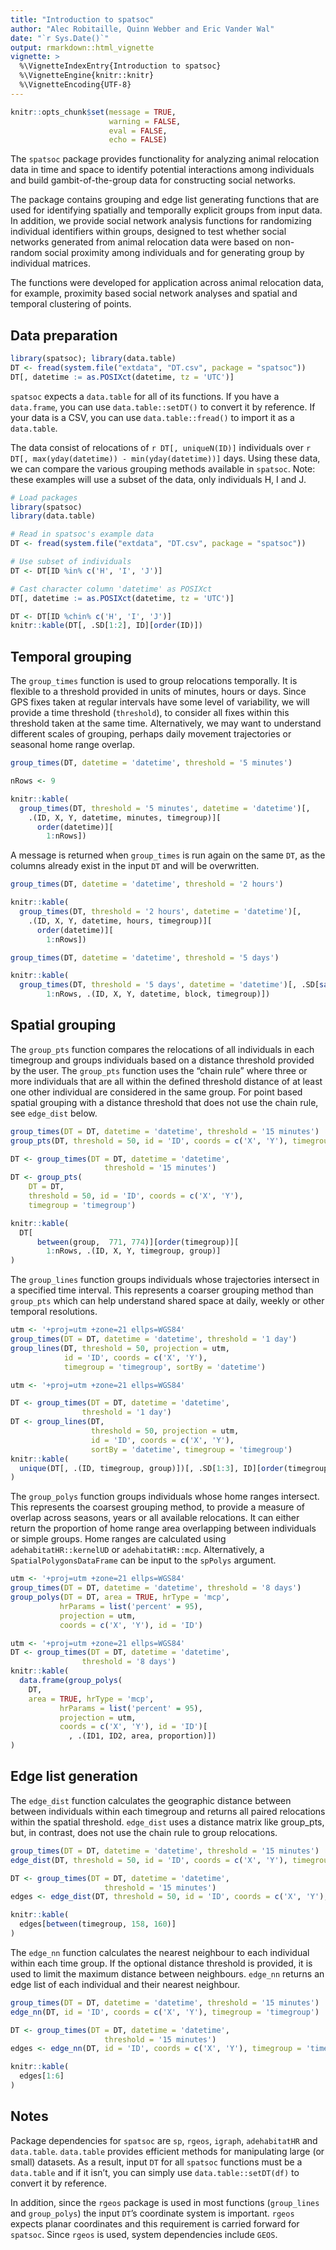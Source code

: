 ```yaml
---
title: "Introduction to spatsoc"
author: "Alec Robitaille, Quinn Webber and Eric Vander Wal"
date: "`r Sys.Date()`"
output: rmarkdown::html_vignette
vignette: >
  %\VignetteIndexEntry{Introduction to spatsoc}
  %\VignetteEngine{knitr::knitr}
  %\VignetteEncoding{UTF-8}
---
```


```r
knitr::opts_chunk$set(message = TRUE, 
                      warning = FALSE,
                      eval = FALSE, 
                      echo = FALSE)
```

The `spatsoc` package provides functionality for analyzing animal relocation data in time and space to identify potential interactions among individuals and build gambit-of-the-group data for constructing social networks. 

The package contains grouping and edge list generating functions that are used for identifying spatially and temporally explicit groups from input data. In addition, we provide social network analysis functions for randomizing individual identifiers within groups, designed to test whether social networks generated from animal relocation data were based on non-random social proximity among individuals and for generating group by individual matrices.

The functions were developed for application across animal relocation data, for example, proximity based social network analyses and spatial and temporal clustering of points.

## Data preparation

```r
library(spatsoc); library(data.table)
DT <- fread(system.file("extdata", "DT.csv", package = "spatsoc"))
DT[, datetime := as.POSIXct(datetime, tz = 'UTC')]
```

`spatsoc` expects a `data.table` for all of its functions. If you have a `data.frame`, you can use `data.table::setDT()` to convert it by reference. If your data is a CSV, you can use `data.table::fread()` to import it as a `data.table`. 

The data consist of relocations of `r DT[, uniqueN(ID)]` individuals over `r DT[, max(yday(datetime)) - min(yday(datetime))]` days. Using these data, we can compare the various grouping methods available in `spatsoc`. Note: these examples will use a subset of the data, only individuals H, I and J. 


```r
# Load packages
library(spatsoc)
library(data.table)

# Read in spatsoc's example data
DT <- fread(system.file("extdata", "DT.csv", package = "spatsoc"))

# Use subset of individuals
DT <- DT[ID %in% c('H', 'I', 'J')]

# Cast character column 'datetime' as POSIXct
DT[, datetime := as.POSIXct(datetime, tz = 'UTC')]
```

```r
DT <- DT[ID %chin% c('H', 'I', 'J')]
knitr::kable(DT[, .SD[1:2], ID][order(ID)])
```

## Temporal grouping
The `group_times` function is used to group relocations temporally. It is flexible to a threshold provided in units of minutes, hours or days. Since GPS fixes taken at regular intervals have some level of variability, we will provide a time threshold (`threshold`), to consider all fixes within this threshold taken at the same time. Alternatively, we may want to understand different scales of grouping, perhaps daily movement trajectories or seasonal home range overlap. 

```r
group_times(DT, datetime = 'datetime', threshold = '5 minutes')
```

```r
nRows <- 9
```

```r
knitr::kable(
  group_times(DT, threshold = '5 minutes', datetime = 'datetime')[, 
    .(ID, X, Y, datetime, minutes, timegroup)][
      order(datetime)][
        1:nRows])
```


A message is returned when `group_times` is run again on the same `DT`, as the columns already exist in the input `DT` and will be overwritten. 

```r
group_times(DT, datetime = 'datetime', threshold = '2 hours')
```

```r
knitr::kable(
  group_times(DT, threshold = '2 hours', datetime = 'datetime')[, 
    .(ID, X, Y, datetime, hours, timegroup)][
      order(datetime)][
        1:nRows])
```

```r
group_times(DT, datetime = 'datetime', threshold = '5 days')
```

```r
knitr::kable(
  group_times(DT, threshold = '5 days', datetime = 'datetime')[, .SD[sample(.N, 3)], by = .(timegroup, block)][order(datetime)][
        1:nRows, .(ID, X, Y, datetime, block, timegroup)])
```

## Spatial grouping
The `group_pts` function compares the relocations of all individuals in each timegroup and groups individuals based on a distance threshold provided by the user. The `group_pts` function uses the "chain rule" where three or more individuals that are all within the defined threshold distance of at least one other individual are considered in the same group. For point based spatial grouping with a distance threshold that does not use the chain rule, see `edge_dist` below.

```r
group_times(DT = DT, datetime = 'datetime', threshold = '15 minutes')
group_pts(DT, threshold = 50, id = 'ID', coords = c('X', 'Y'), timegroup = 'timegroup')
```

```r
DT <- group_times(DT = DT, datetime = 'datetime', 
                     threshold = '15 minutes')
DT <- group_pts(
    DT = DT,
    threshold = 50, id = 'ID', coords = c('X', 'Y'),
    timegroup = 'timegroup')

knitr::kable(
  DT[
      between(group,  771, 774)][order(timegroup)][
        1:nRows, .(ID, X, Y, timegroup, group)]
)
```


The `group_lines` function groups individuals whose trajectories intersect in a specified time interval. This represents a coarser grouping method than `group_pts` which can help understand shared space at daily, weekly or other temporal resolutions.

```r
utm <- '+proj=utm +zone=21 ellps=WGS84'
group_times(DT = DT, datetime = 'datetime', threshold = '1 day')
group_lines(DT, threshold = 50, projection = utm, 
            id = 'ID', coords = c('X', 'Y'),
            timegroup = 'timegroup', sortBy = 'datetime')
```

```r
utm <- '+proj=utm +zone=21 ellps=WGS84'

DT <- group_times(DT = DT, datetime = 'datetime', 
                threshold = '1 day')
DT <- group_lines(DT,
                  threshold = 50, projection = utm, 
                  id = 'ID', coords = c('X', 'Y'), 
                  sortBy = 'datetime', timegroup = 'timegroup')
knitr::kable(
  unique(DT[, .(ID, timegroup, group)])[, .SD[1:3], ID][order(timegroup)]
)
```


The `group_polys` function groups individuals whose home ranges intersect. This represents the coarsest grouping method, to provide a measure of overlap across seasons, years or all available relocations. It can either return the proportion of home range area overlapping between individuals or simple groups. Home ranges are calculated using `adehabitatHR::kernelUD` or `adehabitatHR::mcp`. Alternatively, a `SpatialPolygonsDataFrame` can be input to the `spPolys` argument.

```r
utm <- '+proj=utm +zone=21 ellps=WGS84'
group_times(DT = DT, datetime = 'datetime', threshold = '8 days')
group_polys(DT = DT, area = TRUE, hrType = 'mcp',
           hrParams = list('percent' = 95),
           projection = utm,
           coords = c('X', 'Y'), id = 'ID')
```

```r
utm <- '+proj=utm +zone=21 ellps=WGS84'
DT <- group_times(DT = DT, datetime = 'datetime', 
                threshold = '8 days')
knitr::kable(
  data.frame(group_polys(
    DT, 
    area = TRUE, hrType = 'mcp',
           hrParams = list('percent' = 95),
           projection = utm,
           coords = c('X', 'Y'), id = 'ID')[
             , .(ID1, ID2, area, proportion)])
)
```

## Edge list generation
The `edge_dist` function calculates the geographic distance between between individuals within each timegroup and returns all paired relocations within the spatial threshold. `edge_dist` uses a distance matrix like group_pts, but, in contrast, does not use the chain rule to group relocations.

```r
group_times(DT = DT, datetime = 'datetime', threshold = '15 minutes')
edge_dist(DT, threshold = 50, id = 'ID', coords = c('X', 'Y'), timegroup = 'timegroup', fillNA = TRUE)
```

```r
DT <- group_times(DT = DT, datetime = 'datetime', 
                     threshold = '15 minutes')
edges <- edge_dist(DT, threshold = 50, id = 'ID', coords = c('X', 'Y'), timegroup = 'timegroup', fillNA = TRUE)

knitr::kable(
  edges[between(timegroup, 158, 160)]
)
```

The `edge_nn` function calculates the nearest neighbour to each individual within each time group. If the optional distance threshold is provided, it is used to limit the maximum distance between neighbours. `edge_nn` returns an edge list of each individual and their nearest neighbour.

```r
group_times(DT = DT, datetime = 'datetime', threshold = '15 minutes')
edge_nn(DT, id = 'ID', coords = c('X', 'Y'), timegroup = 'timegroup')
```

```r
DT <- group_times(DT = DT, datetime = 'datetime', 
                     threshold = '15 minutes')
edges <- edge_nn(DT, id = 'ID', coords = c('X', 'Y'), timegroup = 'timegroup')

knitr::kable(
  edges[1:6]
)
```

## Notes
Package dependencies for `spatsoc` are `sp`, `rgeos`, `igraph`, `adehabitatHR` and `data.table`. `data.table` provides efficient methods for manipulating large (or small) datasets. As a result, input `DT` for all `spatsoc` functions must be a `data.table` and if it isn't, you can simply use `data.table::setDT(df)` to convert it by reference. 

In addition, since the `rgeos` package is used in most functions (`group_lines` and `group_polys`) the input `DT`'s coordinate system is important. `rgeos` expects planar coordinates and this requirement is carried forward for `spatsoc`. Since `rgeos` is used, system dependencies include `GEOS`. 

